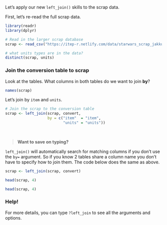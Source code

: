

Let's apply our new `left_join()` skills to the scrap data.

First, let's re-read the full scrap data.
```r
library(readr)
library(dplyr)

# Read in the larger scrap database
scrap <- read_csv("https://itep-r.netlify.com/data/starwars_scrap_jakku_full.csv")

# what units types are in the data? 
distinct(scrap, units)
```


### Join the conversion table to scrap {-}

Look at the tables. What columns in both tables do we want to join __by__?
```r
names(scrap)
```

Let's join by `item` and `units`.
```r
# Join the scrap to the conversion table
scrap <- left_join(scrap, convert, 
                   by = c("item"  = "item", 
                          "units" = "units"))
```

<br>

> __Want to save on typing?__

`left_join()` will automatically search for matching columns if you don't use the `by=` argument. So if you know 2 tables share a column name you don't have to specify how to join them. The code below does the same as above.

```r
scrap <- left_join(scrap, convert)

head(scrap, 4)
```

```r
head(scrap, 4)
```


<div class="quiz">
### __Help!__ {-}

For more details, you can type `?left_join` to see all the arguments and options.
<br>
</div>
